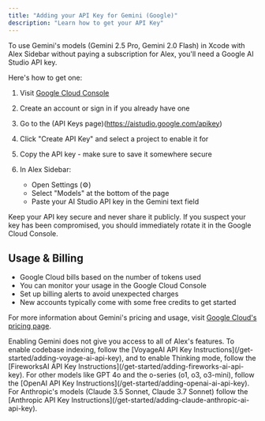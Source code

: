 ```yaml
---
title: "Adding your API Key for Gemini (Google)"
description: "Learn how to get your API Key"
---
```


To use Gemini's models (Gemini 2.5 Pro, Gemini 2.0 Flash) in Xcode with Alex Sidebar without paying a subscription for Alex, you'll need a Google AI Studio API key.

Here's how to get one:

1. Visit [Google Cloud Console](https://aistudio.google.com)

2. Create an account or sign in if you already have one

3. Go to the (API Keys page)(https://aistudio.google.com/apikey)

4. Click "Create API Key" and select a project to enable it for

5. Copy the API key - make sure to save it somewhere secure

6. In Alex Sidebar:
   - Open Settings (⚙️)
   - Select "Models" at the bottom of the page
   - Paste your AI Studio API key in the Gemini text field

<Note>
  Keep your API key secure and never share it publicly. If you suspect your key has been compromised, you should immediately rotate it in the Google Cloud Console.
</Note>

## Usage & Billing

- Google Cloud bills based on the number of tokens used
- You can monitor your usage in the Google Cloud Console
- Set up billing alerts to avoid unexpected charges
- New accounts typically come with some free credits to get started

For more information about Gemini's pricing and usage, visit [Google Cloud's pricing page](https://cloud.google.com/vertex-ai/pricing#gemini).

<Note>
  Enabling Gemini does not give you access to all of Alex's features. To enable codebase indexing, follow the [VoyageAI API Key Instructions](/get-started/adding-voyage-ai-api-key), and to enable Thinking mode, follow the [FireworksAI API Key Instructions](/get-started/adding-fireworks-ai-api-key).
</Note>

<Note>
  For other models like GPT 4o and the o-series (o1, o3, o3-mini), follow the [OpenAI API Key Instructions](/get-started/adding-openai-ai-api-key). For Anthropic's models (Claude 3.5 Sonnet, Claude 3.7 Sonnet) follow the [Anthropic API Key Instructions](/get-started/adding-claude-anthropic-ai-api-key).
</Note>
